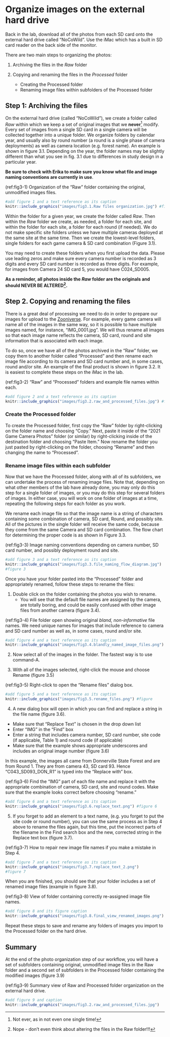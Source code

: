 # Organize images on the external hard drive

Back in the lab, download all of the photos from each SD card onto the external hard drive called "NoCoWild". Use the iMac which has a built in SD card reader on the back side of the monitor.

There are two main steps to organizing the photos:

1. Archiving the files in the *Raw* folder

2. Copying and renaming the files in the *Processed* folder
    - Creating the Processed folder
    - Renaming image files within subfolders of the Processed folder

## Step 1: Archiving the files

On the external hard drive (called "NoCoWild"), we create a folder called *Raw* within which we keep a set of original images that we **never**[^1] modify. Every set of images from a single SD card in a single camera will be collected together into a unique folder. We organize folders by calendar year, and usually also by round number (a round is a single phase of camera deployments) as well as camera location (e.g. forest name). An example is shown in figure 3.1. Depending on the year, the folder names may be slightly different than what you see in fig. 3.1 due to differences in study design in a particular year. 

**Be sure to check with Erika to make sure you know what file and image naming conventions are currently in use**.

(ref:fig3-1) Organization of the "Raw" folder containing the original, unmodified images files.

```r
#add figure 1 and a text reference as its caption
knitr::include_graphics("images/fig3.1.Raw files organization.jpg") #figure
```

Within the folder for a given year, we create the folder called *Raw*. Then within the *Raw* folder we create, as needed, a folder for each site, and within the folder for each site, a folder for each round (if needed). We do not make specific site folders unless we have multiple cameras deployed at the same site at the same time. Then we create the lowest-level folders, single folders for each game camera & SD card combination (Figure 3.1). 

You may need to create these folders when you first upload the data. Please use leading zeros and make sure every camera number is recorded as 3 digits and every SD card number is recorded as three digits. For example, for images from Camera 24 SD card 5, you would have C024_SD005.


**As a reminder, all photos inside the *Raw* folder are the originals and should NEVER BE ALTERED[^2].**

## Step 2. Copying and renaming the files

There is a great deal of processing we need to do in order to prepare our images for upload to the [Zooniverse](https://www.zooniverse.org). For example, every game camera will name all of the images in the same way, so it is possible to have multiple images named, for instance, "IMG_0001.jpg". We will thus rename all images so that each image name reflects the camera, SD card, round and site information that is associated with each image. 

To do so, once we have all of the photos archived in the "Raw" folder, we copy them to another folder called "Processed" and then rename each image file according to its camera and SD card number and, in some cases, round and/or site. An example of the final product is shown in figure 3.2. It is easiest to complete these steps on the iMac in the lab.

(ref:fig3-2) "Raw" and "Processed" folders and example file names within each.

```r
#add figure 2 and a text reference as its caption
knitr::include_graphics("images/fig3.2.raw_and_processed_files.jpg") #figure
```
### Create the Processed folder
To create the Processed folder, first copy the "Raw" folder by right-clicking on the folder name and choosing "Copy." Next, paste it inside of the "2021 Game Camera Photos" folder (or similar) by right-clicking inside of the destination folder and choosing "Paste Item." Now rename the folder you just pasted by right-clicking on the folder, choosing "Rename" and then changing the name to "Processed".

### Rename image files within each subfolder
Now that we have the Processed folder, along with all of its subfolders, we can undertake the process of renaming image files. Note that, depending on what other members of the lab have already done, you may only do this step for a single folder of images, or you may do this step for several folders of images. In either case, you will work on one folder of images at a time, repeating the following steps for each folder as you work.

We rename each image file so that the image name is a string of characters containing some combination of camera, SD card, Round, and possibly site. All of the pictures in the single folder will receive the same code, because they come from the same Camera and SD card combination. The flow chart for determining the proper code is as shown in Figure 3.3.

(ref:fig3-3) Image naming conventions depending on camera number, SD card number, and possibly deployment round and site.

```r
#add figure 3 and a text reference as its caption
knitr::include_graphics("images/fig3.3.file_naming_flow_diagram.jpg")
#figure 3

```


Once you have your folder pasted into the "Processed" folder and appropriately renamed, follow these steps to rename the files:

1. Double click on the folder containing the photos you wish to rename.
    - You will see that the default file names are assigned by the camera, are totally boring, and could be easily confused with other image files from another camera (figure 3.4).
    


(ref:fig3-4) File folder open showing original *bland, non-informative* file names. We need unique names for images that include reference to camera and SD card number as well as, in some cases, round and/or site.



```r
#add figure 4 and a text reference as its caption
knitr::include_graphics("images/fig3.4.blandly_named_image_files.png") #figure
```

2. Now select all of the images in the folder. The fastest way is to use command-A.

3. With all of the images selected, right-click the mouse and choose Rename (figure 3.5) 

(ref:fig3-5) Right-click to open the "Rename files" dialog box. 


```r
#add figure 5 and a text reference as its caption
knitr::include_graphics("images/fig3.5.rename_files.png") #figure
```

4. A new dialog box will open in which you can find and replace a string in the file name (figure 3.6).

- Make sure that "Replace Text" is chosen in the drop down list
- Enter "IMG" in the "Find" box 
- Enter a string that includes camera number, SD card number, site code (if applicable, Table 1) and round code (if applicable)
- Make sure that the example shows appropriate underscores and includes an original image number (figure 3.6)

In this example, the images all came from Donnerville State Forest and are from Round 1. They are from camera 43, SD card 93. Hence "C043_SD093_DON_R1" is typed into the "Replace with" box.

(ref:fig3-6) Find the "IMG" part of each file name and replace it with the appropriate combination of camera, SD card, site and round codes. Make sure that the example looks correct before choosing "rename."


```r
#add figure 6 and a text reference as its caption
knitr::include_graphics("images/fig3.6.replace_text.png") #figure 6
```


5.  If you forget to add an element to a text name, (e.g. you forget to put the site code or round number), you can use the same process as in Step 4 above to rename the files again, but this time, put the incorrect parts of the filename in the Find search box and the new, corrected string in the Replace text box (figure 3.7). 


(ref:fig3-7) How to repair new image file names if you make a mistake in Step 4.

```r
#add figure 7 and a text reference as its caption
knitr::include_graphics("images/fig3.7.replace_text_2.png")
#figure 7
```

When you are finished, you should see that your folder includes a set of
renamed image files (example in figure 3.8).

(ref:fig3-8) View of folder containing correctly re-assigned image file names.

```r
#add figure 8 and its figure caption
knitr::include_graphics("images/fig3.8.final_view_renamed_images.png")
```

Repeat these steps to save and rename any folders of images you import to the Processed folder on the hard drive.

## Summary

At the end of the photo organization step of our workflow, you will have a set of subfolders containing original, unmodified image files in the Raw folder and a second set of subfolders in the Processed folder containing the modified images (figure 3.9)

(ref:fig3-9) Summary view of Raw and Processed folder organization on the external hard drive.

```r
#add figure 9 and caption
knitr::include_graphics("images/fig3.2.raw_and_processed_files.jpg")
```


[^1]:Not ever, as in not even one single time!
[^2]:Nope - don't even think about altering the files in the Raw folder!!!